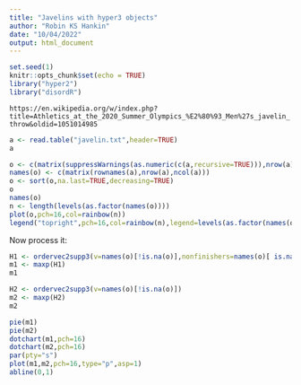 ```yaml
---
title: "Javelins with hyper3 objects"
author: "Robin KS Hankin"
date: "10/04/2022"
output: html_document
---
```


```r
set.seed(1)
knitr::opts_chunk$set(echo = TRUE)
library("hyper2")
library("disordR")
```


`https://en.wikipedia.org/w/index.php?title=Athletics_at_the_2020_Summer_Olympics_%E2%80%93_Men%27s_javelin_throw&oldid=1051014985`


```r
a <- read.table("javelin.txt",header=TRUE)
a

o <- c(matrix(suppressWarnings(as.numeric(c(a,recursive=TRUE))),nrow(a),ncol(a)))
names(o) <- c(matrix(rownames(a),nrow(a),ncol(a)))
o <- sort(o,na.last=TRUE,decreasing=TRUE)
o
names(o)
n <- length(levels(as.factor(names(o))))
plot(o,pch=16,col=rainbow(n))
legend("topright",pch=16,col=rainbow(n),legend=levels(as.factor(names(o))))
```

Now process it:

```r
H1 <- ordervec2supp3(v=names(o)[!is.na(o)],nonfinishers=names(o)[ is.na(o)])
m1 <- maxp(H1)
m1
```


```r
H2 <- ordervec2supp3(v=names(o)[!is.na(o)])
m2 <- maxp(H2)
m2
```

```r
pie(m1)
pie(m2)
dotchart(m1,pch=16)
dotchart(m2,pch=16)
par(pty="s")
plot(m1,m2,pch=16,type="p",asp=1)
abline(0,1)
```
